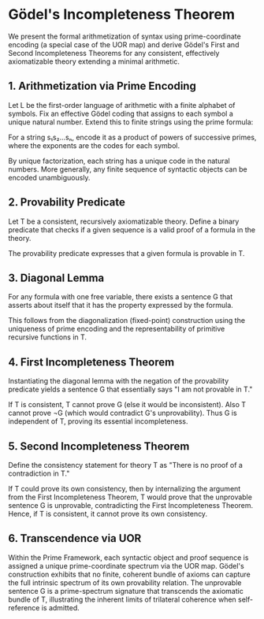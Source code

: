 
# Gödel's Incompleteness Theorem

We present the formal arithmetization of syntax using prime-coordinate encoding (a special case of the UOR map) and derive Gödel's First and Second Incompleteness Theorems for any consistent, effectively axiomatizable theory extending a minimal arithmetic.

## 1. Arithmetization via Prime Encoding

Let L be the first-order language of arithmetic with a finite alphabet of symbols. Fix an effective Gödel coding that assigns to each symbol a unique natural number. Extend this to finite strings using the prime formula:

For a string s₁s₂...sₙ, encode it as a product of powers of successive primes, where the exponents are the codes for each symbol.

By unique factorization, each string has a unique code in the natural numbers. More generally, any finite sequence of syntactic objects can be encoded unambiguously.

## 2. Provability Predicate

Let T be a consistent, recursively axiomatizable theory. Define a binary predicate that checks if a given sequence is a valid proof of a formula in the theory.

The provability predicate expresses that a given formula is provable in T.

## 3. Diagonal Lemma

For any formula with one free variable, there exists a sentence G that asserts about itself that it has the property expressed by the formula.

This follows from the diagonalization (fixed-point) construction using the uniqueness of prime encoding and the representability of primitive recursive functions in T.

## 4. First Incompleteness Theorem

Instantiating the diagonal lemma with the negation of the provability predicate yields a sentence G that essentially says "I am not provable in T."

If T is consistent, T cannot prove G (else it would be inconsistent). Also T cannot prove ¬G (which would contradict G's unprovability). Thus G is independent of T, proving its essential incompleteness.

## 5. Second Incompleteness Theorem

Define the consistency statement for theory T as "There is no proof of a contradiction in T."

If T could prove its own consistency, then by internalizing the argument from the First Incompleteness Theorem, T would prove that the unprovable sentence G is unprovable, contradicting the First Incompleteness Theorem. Hence, if T is consistent, it cannot prove its own consistency.

## 6. Transcendence via UOR

Within the Prime Framework, each syntactic object and proof sequence is assigned a unique prime-coordinate spectrum via the UOR map. Gödel's construction exhibits that no finite, coherent bundle of axioms can capture the full intrinsic spectrum of its own provability relation. The unprovable sentence G is a prime-spectrum signature that transcends the axiomatic bundle of T, illustrating the inherent limits of trilateral coherence when self-reference is admitted.
